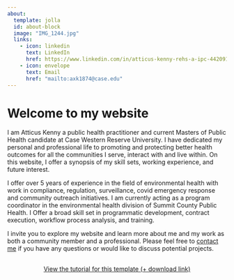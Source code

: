 ---
about:
  template: jolla
  id: about-block
  image: "IMG_1244.jpg"
  links:
    - icon: linkedin
      text: LinkedIn
      href: https://www.linkedin.com/in/atticus-kenny-rehs-a-ipc-442091300
    - icon: envelope
      text: Email
      href: "mailto:axk1874@case.edu"  
---

::: {#about-block}
:::

# Welcome to my website

I am Atticus Kenny a public health practitioner and current Masters of Public Health candidate at Case Western Reserve University. I have dedicated my personal and professional life to promoting and protecting better health outcomes for all the communities I serve, interact with and live within. On this website, I offer a synopsis of my skill sets, working experience, and future interest. 

I offer over 5 years of experience in the field of environmental health with work in compliance, regulation, surveillance, covid emergency response and community outreach initiatives.  I am currently acting as a program coordinator in the environmental health division of Summit County Public Health. I Offer a broad skill set in programmatic development, contract execution, workflow process analysis, and training.

 I invite you to explore my website and learn more about me and my work as both a community member and a professional.
Please feel free to [contact me](mailto:axk1874@case.edu) if you have any questions or would like to discuss potential projects.

```{=html}
<div  style="margin: 30px; text-align: center;">
<a class="btn btn-primary" href="https://www.marvinschmitt.com/blog/website-tutorial-quarto/" role="button" target="_blank" style="padding: 15px 30px;">View the tutorial for this template (+ download link)</a>
</div>
```

